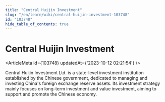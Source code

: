 ```yaml
---
title: "Central Huijin Investment"
slug: "/en/learn/wiki/central-huijin-investment-103748"
id: "103748"
hide_table_of_contents: true
---
```



# Central Huijin Investment

<ArticleMeta id={103748} updatedAt={'2023-10-12 02:21:54'} />
<div className='border-solid border-b border-t-0 my-4 border-[var(--ifm-color-gray-300)]' />

Central Huijin Investment Ltd. is a state-level investment institution established by the Chinese government, dedicated to managing and investing China's foreign exchange reserve assets. Its investment strategy mainly focuses on long-term investment and value investment, aiming to support and promote the Chinese economy.
